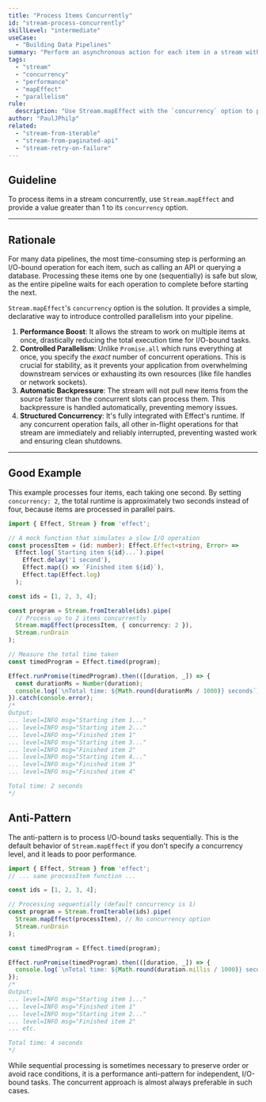 ```yaml
---
title: "Process Items Concurrently"
id: "stream-process-concurrently"
skillLevel: "intermediate"
useCase:
  - "Building Data Pipelines"
summary: "Perform an asynchronous action for each item in a stream with controlled parallelism to dramatically improve performance."
tags:
  - "stream"
  - "concurrency"
  - "performance"
  - "mapEffect"
  - "parallelism"
rule:
  description: "Use Stream.mapEffect with the `concurrency` option to process stream items in parallel."
author: "PaulJPhilp"
related:
  - "stream-from-iterable"
  - "stream-from-paginated-api"
  - "stream-retry-on-failure"
---
```


## Guideline

To process items in a stream concurrently, use `Stream.mapEffect` and provide a value greater than 1 to its `concurrency` option.

---

## Rationale

For many data pipelines, the most time-consuming step is performing an I/O-bound operation for each item, such as calling an API or querying a database. Processing these items one by one (sequentially) is safe but slow, as the entire pipeline waits for each operation to complete before starting the next.

`Stream.mapEffect`'s `concurrency` option is the solution. It provides a simple, declarative way to introduce controlled parallelism into your pipeline.

1.  **Performance Boost**: It allows the stream to work on multiple items at once, drastically reducing the total execution time for I/O-bound tasks.
2.  **Controlled Parallelism**: Unlike `Promise.all` which runs everything at once, you specify the *exact* number of concurrent operations. This is crucial for stability, as it prevents your application from overwhelming downstream services or exhausting its own resources (like file handles or network sockets).
3.  **Automatic Backpressure**: The stream will not pull new items from the source faster than the concurrent slots can process them. This backpressure is handled automatically, preventing memory issues.
4.  **Structured Concurrency**: It's fully integrated with Effect's runtime. If any concurrent operation fails, all other in-flight operations for that stream are immediately and reliably interrupted, preventing wasted work and ensuring clean shutdowns.

---

## Good Example

This example processes four items, each taking one second. By setting `concurrency: 2`, the total runtime is approximately two seconds instead of four, because items are processed in parallel pairs.

```typescript
import { Effect, Stream } from 'effect';

// A mock function that simulates a slow I/O operation
const processItem = (id: number): Effect.Effect<string, Error> =>
  Effect.log(`Starting item ${id}...`).pipe(
    Effect.delay('1 second'),
    Effect.map(() => `Finished item ${id}`),
    Effect.tap(Effect.log)
  );

const ids = [1, 2, 3, 4];

const program = Stream.fromIterable(ids).pipe(
  // Process up to 2 items concurrently
  Stream.mapEffect(processItem, { concurrency: 2 }),
  Stream.runDrain
);

// Measure the total time taken
const timedProgram = Effect.timed(program);

Effect.runPromise(timedProgram).then(([duration, _]) => {
  const durationMs = Number(duration);
  console.log(`\nTotal time: ${Math.round(durationMs / 1000)} seconds`);
}).catch(console.error);
/*
Output:
... level=INFO msg="Starting item 1..."
... level=INFO msg="Starting item 2..."
... level=INFO msg="Finished item 1"
... level=INFO msg="Starting item 3..."
... level=INFO msg="Finished item 2"
... level=INFO msg="Starting item 4..."
... level=INFO msg="Finished item 3"
... level=INFO msg="Finished item 4"

Total time: 2 seconds
*/
```

## Anti-Pattern

The anti-pattern is to process I/O-bound tasks sequentially. This is the default behavior of `Stream.mapEffect` if you don't specify a concurrency level, and it leads to poor performance.

```typescript
import { Effect, Stream } from 'effect';
// ... same processItem function ...

const ids = [1, 2, 3, 4];

// Processing sequentially (default concurrency is 1)
const program = Stream.fromIterable(ids).pipe(
  Stream.mapEffect(processItem), // No concurrency option
  Stream.runDrain
);

const timedProgram = Effect.timed(program);

Effect.runPromise(timedProgram).then(([duration, _]) => {
  console.log(`\nTotal time: ${Math.round(duration.millis / 1000)} seconds`);
});
/*
Output:
... level=INFO msg="Starting item 1..."
... level=INFO msg="Finished item 1"
... level=INFO msg="Starting item 2..."
... level=INFO msg="Finished item 2"
... etc.

Total time: 4 seconds
*/
```

While sequential processing is sometimes necessary to preserve order or avoid race conditions, it is a performance anti-pattern for independent, I/O-bound tasks. The concurrent approach is almost always preferable in such cases.